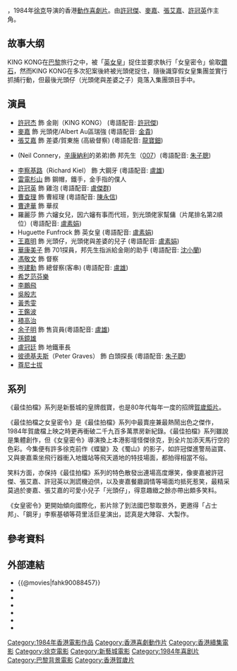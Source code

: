{{Infobox Film
| name           = 最佳拍檔之女皇密令
| original_name  = ''{{lang|en|Aces Go Places III}}''
| image          = Aces Go Places 3 movie poster 1984.jpg
| image_size     = 
| caption        = 
| director       = [[徐克|徐克]]
| producer       = 黃百鳴
| producer_2     = 劉偉龍、尹鎰滔
| writer         = [[黃百鳴|黃百鳴]]
| starring       = [[許冠傑|許冠傑]]<br />[[麥嘉|麥嘉]]<br />[[張艾嘉|張艾嘉]]
| music          = 陸崑崙、許冠傑、鄧少林
| maintheme      =偷心的人
| cinematography = 黃仲標、陳俊傑
| editing        = 周國忠
| studio         = [[新藝城影業公司|新藝城影業公司]]<ref>{{cite web |url=https://www.info.gov.hk/gia/general/201603/09/P201603090448.htm |language=zh-hk |title=電影資料館「開心‧奇兵‧新藝城」選映新藝城經典電影（附圖）|publisher=[[香港政府新聞公報|香港政府新聞公報]]|date= |accessdate= 2021-12-31| archive-date=2019-10-21 | archive-url=https://web.archive.org/web/20191021020346/https://www.info.gov.hk/gia/general/201603/09/P201603090448.htm|dead-url= no}}</ref>
| distributor    = HBO
| released       = {{BHKG}}：{{film date|1984|1|26}}<br>{{TWN}}：{{film date|1984|2|2}}<br>{{BRD}}：{{film date|1984|9|21}}<br>{{FRA}}：{{film date|1984|11|21}}<br>{{POR}}：{{start date|1985|10|7}}<br>{{PER}}：{{start date|1986}}
| runtime        = 92分鐘
| country        = {{BHKG}}
| language       = 粵語
| budget         = $20,000,000港幣
| gross          = 香港：$29,286,077港幣
| preceded_by    = [[最佳拍檔之大顯神通|最佳拍檔之大顯神通]]
| followed_by    = [[最佳拍檔之千里救差婆|最佳拍檔之千里救差婆]]
| website        = 
| amg_id         = 
| imdb_id        = tt0088457
| tw_name        = 
}}
{{engname|《最佳拍档之女皇密令》|''Aces Go Places III''}}，1984年[[徐克|徐克]]导演的香港[[動作喜劇片|動作喜劇片]]。由[[許冠傑|許冠傑]]、[[麥嘉|麥嘉]]、[[張艾嘉|張艾嘉]]、[[許冠英|許冠英]]作主角。

== 故事大纲 ==
KING KONG在[[巴黎|巴黎]]旅行之中，被「[[英女皇|英女皇]]」捉住並要求執行「女皇密令」偷取[[鑽石|鑽石]]，然而KING KONG在多次犯案後終被光頭佬捉住，隨後識穿假女皇集團並實行抓捕行動，但最後光頭仔（光頭佬與差婆之子）竟落入集團頭目手中。

==演員==
*[[許冠杰|許冠杰]] 飾 金剛（KING KONG） (粵語配音: [[許冠傑|許冠傑]])
*[[麥嘉|麥嘉]] 飾 光頭佬/Albert Au區瑞強 (粵語配音: [[金貴|金貴]])
*[[張艾嘉|張艾嘉]] 飾 差婆/賀東施 (高級督察) (粵語配音: [[龍寶鈿|龍寶鈿]])
*{{link-en|新康納利|Neil Connery}}(Neil Connery，[[辛康納利|辛康納利]]的弟弟)飾 邦先生（[[007|007]]）(粵語配音: [[朱子聰|朱子聰]])
*[[李察基路|李察基路]]（Richard Kiel） 飾 大鋼牙 (粵語配音: [[盧雄|盧雄]])
*[[雷電杉山|雷電杉山]] 飾 鋼帽，鐵手，金手指的僕人
*[[許冠英|許冠英]] 飾 雞泡 (粵語配音: [[盧傑群|盧傑群]])
*[[曹查理|曹查理]] 飾 曹經理 (粵語配音: [[陳永信|陳永信]])
*[[曹達華|曹達華]] 飾 華叔
*羅麗莎 飾 六嬸女兒，因六嬸有事而代班，到光頭佬家幫傭（片尾排名第2順位）(粵語配音: [[盧素娟|盧素娟]])
*Huguette Funfrock 飾 英女皇 (粵語配音: [[盧素娟|盧素娟]])
*[[王嘉明_(香港)|王嘉明]] 飾 光頭仔，光頭佬與差婆的兒子 (粵語配音: [[盧素娟|盧素娟]])
*[[華康美子|華康美子]] 飾 701探員，邦先生指派給金剛的助手 (粵語配音: [[沈小蘭|沈小蘭]])
*[[馮敬文|馮敬文]] 飾 督察
*[[岑建勳|岑建勳]] 飾 總督察(客串) (粵語配音: [[盧雄|盧雄]])
*[[希芝范芬樂|希芝范芬樂]]
*[[李鵬飛_(演員)|李鵬飛]]
*[[吳殷志|吳殷志]]
*[[黃秀雯|黃秀雯]]
*[[王鑑波|王鑑波]]
*[[積高治|積高治]]
*[[余子明|余子明]] 飾 售貨員(粵語配音: [[盧雄|盧雄]])
*[[孫鏡雄|孫鏡雄]]
*[[盧冠廷|盧冠廷]]  飾 地鐵車長
*[[彼得·格雷夫斯_(演員)|彼德基夫斯]]（Peter Graves） 飾 白頭探長 (粵語配音: [[朱子聰|朱子聰]])
*[[尊尼士拔|尊尼士拔]]

== 系列 ==

《最佳拍檔》系列是新藝城的皇牌戲寶，也是80年代每年一度的招牌[[賀歲片|賀歲鉅片]]。

《最佳拍檔之女皇密令》是《最佳拍檔》系列中最賣座兼最熱鬧出色之傑作，1984年賀歲檔上映之時更再衝破二千九百多萬票房新紀錄。《最佳拍檔》系列雖說是集體創作，但《女皇密令》導演換上本港影壇怪傑徐克，到全片加添天馬行空的色彩。今集便有許多徐克前作《蝶變》及《蜀山》的影子，如許冠傑進警局盜寶、又與麥嘉乘坐飛行器衝入地鐵站等飛天遁地的特技場面，都拍得相當不俗。

笑料方面，亦保持《最佳拍檔》系列的特色散發出連場高度爆笑，像麥嘉被許冠傑、張艾嘉、許冠英以測謊機迫供，以及麥嘉餐廳調情等場面均抵死惹笑，最精采莫過於麥嘉、張艾嘉的可愛小兒子「光頭仔」，得意趣緻之餘亦帶出頗多笑料。

《女皇密令》更開始傾向國際化，影片除了到法國巴黎取景外，更邀得「占士邦」、「鋼牙」李察基頓等荷里活巨星演出，認真是大陣容、大製作。

== 參考資料 ==

{{reflist}}

== 外部連結 ==
*{{@movies|fahk90088457}}
*{{douban}}
*{{Mtime|23851}}
*{{Amg movie|711}}
*{{rotten-tomatoes|zuijia_paidang_zhi_nuhuang_miling}}
*{{hkmdb title|6549}}
*{{imdb title|0088457}}

{{最佳拍檔系列}}
{{許冠傑}}
{{徐克}}
{{張艾嘉}}
[[Category:1984年香港電影作品|Category:1984年香港電影作品]]
[[Category:香港喜劇動作片|Category:香港喜劇動作片]]
[[Category:香港續集電影|Category:香港續集電影]]
[[Category:徐克電影|Category:徐克電影]]
[[Category:新藝城電影|Category:新藝城電影]]
[[Category:1984年喜剧片|Category:1984年喜剧片]]
[[Category:巴黎背景電影|Category:巴黎背景電影]]
[[Category:香港賀歲片|Category:香港賀歲片]]